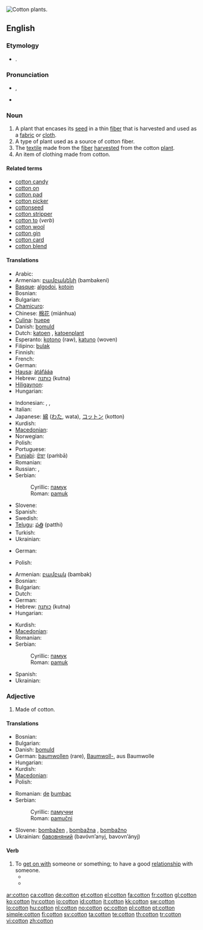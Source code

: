 [[Image:Cotton field outside Safford, Arizona.jpg|thumb|right|Cotton plants.]]
{{also|Cotton}}
==English==
{{wikipedia|cotton}}

===Etymology===
* {{etyl|ar}} {{term|قطن|sc=Arab|tr=qúţun|lang=ar}}.

===Pronunciation===
* {{a|UK}} {{IPA|/ˈkɒt.ən/}}, {{SAMPA|/"kQt.@n/}}
*: {{rhymes|ɒtən}}
* {{audio|en-us-cotton.ogg|Audio (US)}}

===Noun===
{{en-noun}}

# A plant that encases its [[seed]] in a thin [[fiber]] that is harvested and used as a [[fabric]] or [[cloth]].
# A type of plant used as a source of cotton fiber.
# The [[textile]] made from the [[fiber]] [[harvest]]ed from the cotton [[plant]].
# An item of clothing made from cotton.

====Related terms====
* [[cotton candy]]
* [[cotton on]]
* [[cotton pad]]
* [[cotton picker]]
* [[cottonseed]]
* [[cotton stripper]]
* [[cotton to]] (''verb'')
* [[cotton wool]]
* [[cotton gin]]
* [[cotton card]]
* [[cotton blend]]

====Translations====
{{trans-top|plant}}
* Arabic: {{Arab|[[قطن]]}} {{IPAchar|(quţn, qúţun)}} {{m}}
* Armenian: [[բամբակենի]] (bambakeni)
* [[Basque]]: [[algodoi]], [[kotoin]]
* Bosnian: {{t-|bs|pamuk|m}}
* Bulgarian: {{t-|bg|памук|m|tr=pamùk|sc=Cyrl}}
* [[Chamicuro]]: {{tø|ccc|kijsheti}}
* Chinese: [[棉花]] (miánhua)
* [[Culina]]: [[huepe]]
* Danish: [[bomuld]]
* Dutch: [[katoen]] {{m}}, [[katoenplant]] {{m}}
* Esperanto: [[kotono]] (raw), [[katuno]] (woven)
* Filipino: [[bulak]]
* Finnish: {{t+|fi|puuvilla}}
* French: {{t+|fr|coton|m}}
* German: {{t+|de|Baumwolle|f}}
* [[Hausa]]: [[àtáfááa]]
* Hebrew: [[כותנה]] (kutna) {{f}}
* [[Hiligaynon]]: {{tø|hil|algodon|alt=algodón|xs=Hiligaynon}}
* Hungarian: {{t+|hu|pamut}}
{{trans-mid}}
* Indonesian: {{t+|id|kapas|xs=Indonesian}}, {{t+|id|kapuk|xs=Indonesian}}, {{t+|id|katun|xs=Indonesian}}
* Italian: {{t+|it|cotone|m}}
* Japanese: [[綿]] ([[わた]], wata), [[コットン]] (kotton)
* Kurdish: {{ku-Arab|[[لۆکه‌]]}}
* [[Macedonian]]: {{t|mk|памук|m|tr=pámuk|sc=Cyrl}}
* Norwegian: {{t+|no|bomull}}
* Polish: {{t+|pl|bawełna|f}}
* Portuguese: {{t+|pt|algodão|m}}
* [[Punjabi]]: [[ਫੰਬਾ]] (paṁbā)
* Romanian: {{t-|ro|bumbac|m}}
* Russian: {{t|ru|хлопок|m|tr=xlópok|sc=Cyrl}}, {{t+|ru|вата|f|alt=ва́та|tr=váta|sc=Cyrl}}
* Serbian:
*: Cyrillic: [[памук#Serbian|памук]] {{m}}
*: Roman: [[pamuk#Serbian|pamuk]] {{m}}
* Slovene: {{t+|sl|bombaž|m}}
* Spanish: {{t+|es|algodón|m}}
* Swedish: {{t+|sv|bomull}}
* [[Telugu]]: [[పత్తి]] (patthi)
* Turkish: {{t+|tr|pamuk}}
* Ukrainian: {{t+|uk|бавовник|m|tr=bavóvnyk|sc=Cyrl|xs=Ukrainian}}
{{trans-bottom}}

{{trans-top|fiber}}
* German: {{t+|de|Baumwolle|f}}
{{trans-mid}}
* Polish: {{t+|pl|bawełna|f}}
{{trans-bottom}}

{{trans-top|fabric}}
* Armenian: [[բամբակ]] (bambak)
* Bosnian: {{t-|bs|pamuk|m}}
* Bulgarian: {{t-|bg|памук|m|tr=pamùk|sc=Cyrl}}
* Dutch: {{t+|nl|katoen|n}}
* German: {{t+|de|Baumwolle|f}}
* Hebrew: [[כותנה]] (kutna) {{f}}
* Hungarian: {{t+|hu|pamut}}
{{trans-mid}}
* Kurdish: {{ku-Arab|[[لۆکه‌]]}}
* [[Macedonian]]: {{t|mk|памук|m|tr=pámuk|sc=Cyrl}}
* Romanian: {{t-|ro|bumbac|n}}
* Serbian:
*: Cyrillic: [[памук#Serbian|памук]] {{m}}
*: Roman: [[pamuk#Serbian|pamuk]] {{m}}
* Spanish: {{t+|es|algodón|m}}
* Ukrainian: {{t+|uk|бавовна|f|tr=bavóvna|sc=Cyrl|xs=Ukrainian}}
{{trans-bottom}}

===Adjective===
{{en-adj|-}}

# Made of cotton.

====Translations====
{{trans-top|made of cotton}}
* Bosnian: {{t-|bs|pamučni}}
* Bulgarian: {{t+|bg|памучен|tr=pamùčеn|sc=Cyrl}}
* Danish: [[bomuld]]
* German: [[baumwollen]] (rare), [[Baumwoll-]], aus Baumwolle
* Hungarian: {{t+|hu|pamut}}
* Kurdish: {{ku-Arab|[[لۆکه‌]]}}
* [[Macedonian]]: {{t|mk|памучен|tr=pámučen|sc=Cyrl}}
* Polish: {{t-|pl|bawełniany}}
{{trans-mid}}
* Romanian: [[de]] [[bumbac]]
* Serbian:
*: Cyrillic: [[памучни#Serbian|памучни]]
*: Roman: [[pamučni#Serbian|pamučni]]
* Slovene: [[bombažen]] {{m}}, [[bombažna]] {{f}}, [[bombažno]] {{n}}
* Ukrainian: [[бавовняний]] (bavóvn’anyj, bavovn’ányj) {{m}}
{{trans-bottom}}

====Verb====
{{en-verb}}

# To [[get on with]] someone or something; to have a good [[relationship]] with someone.
#* {{quote-book |year=1873 |title=[[w:All the Year Round|All the Year Round]] |url=http://books.google.com/books?id=9jMFAAAAQAAJ |page=286 |passage=I want to tell you the Dukes, both mother and son, are '''cottoning''' to her fast enough}}
#* {{quote-news |year=2009 |author=Charles Dickens |date=March 21 |author=Farhad Manjoo |title=A Conference That Starts on Time and Stays on Schedule |work=The New York Times |url=http://gadgetwise.blogs.nytimes.com/2009/03/17/a-conference-that-starts-on-time-and-stays-on-schedule/ |passage=The conference — Mr. Allen’s first gathering, and, depending on the economic outlook, maybe his last — brought together entrepreneurs, techies, writers and even some middle managers who’ve '''cottoned''' on to his ideas.}}

[[ar:cotton]]
[[ca:cotton]]
[[de:cotton]]
[[et:cotton]]
[[el:cotton]]
[[fa:cotton]]
[[fr:cotton]]
[[gl:cotton]]
[[ko:cotton]]
[[hy:cotton]]
[[io:cotton]]
[[id:cotton]]
[[it:cotton]]
[[kk:cotton]]
[[sw:cotton]]
[[lo:cotton]]
[[hu:cotton]]
[[nl:cotton]]
[[no:cotton]]
[[oc:cotton]]
[[pl:cotton]]
[[pt:cotton]]
[[simple:cotton]]
[[fi:cotton]]
[[sv:cotton]]
[[ta:cotton]]
[[te:cotton]]
[[th:cotton]]
[[tr:cotton]]
[[vi:cotton]]
[[zh:cotton]]